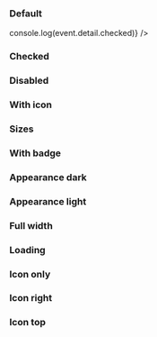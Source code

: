 
<Meta title="Toggle button" component={IcToggleButton} />

<Description markdown={readme} />

### Default

<Canvas>
  <Story name="Default">
    <IcToggleButton
      label="Toggle"
      onIcToggleChecked={(event) => console.log(event.detail.checked)}
    />
  </Story>
</Canvas>

### Checked

<Canvas>
  <Story name="Checked">
    <IcToggleButton label="Toggle" toggleChecked />
  </Story>
</Canvas>

### Disabled

<Canvas>
  <Story name="Disabled">
    <IcToggleButton label="Toggle" disabled />
  </Story>
</Canvas>

### With icon

<Canvas>
  <Story name="With icon">
    <IcToggleButton label="Toggle">
      <SlottedSVG
        slot="icon"
        xmlns="http://www.w3.org/2000/svg"
        height="24px"
        viewBox="0 0 24 24"
        width="24px"
        fill="#000000"
      >
        <path d="M0 0h24v24H0V0z" fill="none" />
        <path d="M17.65 6.35C16.2 4.9 14.21 4 12 4c-4.42 0-7.99 3.58-7.99 8s3.57 8 7.99 8c3.73 0 6.84-2.55 7.73-6h-2.08c-.82 2.33-3.04 4-5.65 4-3.31 0-6-2.69-6-6s2.69-6 6-6c1.66 0 3.14.69 4.22 1.78L13 11h7V4l-2.35 2.35z" />
      </SlottedSVG>
    </IcToggleButton>
  </Story>
</Canvas>

### Sizes

<Canvas>
  <Story name="Sizes">
    <div style={{ padding: "6px" }}>
      <IcToggleButton label="Toggle" size="small" />
    </div>
    <div style={{ padding: "6px" }}>
      <IcToggleButton label="Toggle" size="default" />
    </div>
    <div style={{ padding: "6px" }}>
      <IcToggleButton label="Toggle" size="large" />
    </div>
  </Story>
</Canvas>

### With badge

<Canvas>
  <Story name="With badge">
    <IcToggleButton label="Toggle">
      <IcBadge textLabel="1" slot="badge" variant="success" />
    </IcToggleButton>
  </Story>
</Canvas>

### Appearance dark

<Canvas>
  <Story name="Appearance dark">
    <IcToggleButton label="Toggle" appearance="dark" />
  </Story>
</Canvas>

### Appearance light

<Canvas>
  <Story name="Appearance light">
    <div
      style={{
        backgroundColor: "#2c2f34",
        padding: "6px",
        width: "fit-content",
      }}
    >
      <IcToggleButton label="Toggle" appearance="light" />
    </div>
  </Story>
</Canvas>

### Full width

<Canvas>
  <Story name="Full width">
    <IcToggleButton label="Toggle" fullWidth />
  </Story>
</Canvas>

### Loading

<Canvas>
  <Story name="Loading">
    <IcToggleButton label="Toggle" loading />
    <IcToggleButton label="Toggle" loading toggleChecked />
  </Story>
</Canvas>

### Icon only

<Canvas>
  <Story name="Icon only">
    <IcToggleButton variant="icon" accessibleLabel="Refresh the page">
      <SlottedSVG
        xmlns="http://www.w3.org/2000/svg"
        height="24px"
        viewBox="0 0 24 24"
        width="24px"
        fill="#000000"
      >
        <path d="M0 0h24v24H0V0z" fill="none" />
        <path d="M17.65 6.35C16.2 4.9 14.21 4 12 4c-4.42 0-7.99 3.58-7.99 8s3.57 8 7.99 8c3.73 0 6.84-2.55 7.73-6h-2.08c-.82 2.33-3.04 4-5.65 4-3.31 0-6-2.69-6-6s2.69-6 6-6c1.66 0 3.14.69 4.22 1.78L13 11h7V4l-2.35 2.35z" />
      </SlottedSVG>
    </IcToggleButton>
    <IcToggleButton variant="icon" accessibleLabel="Refresh the page" disabled>
      <SlottedSVG
        xmlns="http://www.w3.org/2000/svg"
        height="24px"
        viewBox="0 0 24 24"
        width="24px"
        fill="#000000"
      >
        <path d="M0 0h24v24H0V0z" fill="none" />
        <path d="M17.65 6.35C16.2 4.9 14.21 4 12 4c-4.42 0-7.99 3.58-7.99 8s3.57 8 7.99 8c3.73 0 6.84-2.55 7.73-6h-2.08c-.82 2.33-3.04 4-5.65 4-3.31 0-6-2.69-6-6s2.69-6 6-6c1.66 0 3.14.69 4.22 1.78L13 11h7V4l-2.35 2.35z" />
      </SlottedSVG>
    </IcToggleButton>
  </Story>
</Canvas>

### Icon right

<Canvas>
  <Story name="Icon right">
    <IcToggleButton label="Toggle" iconPlacement="right">
      <SlottedSVG
        xmlns="http://www.w3.org/2000/svg"
        slot="icon"
        height="24px"
        viewBox="0 0 24 24"
        width="24px"
        fill="#000000"
      >
        <path d="M0 0h24v24H0V0z" fill="none" />
        <path d="M17.65 6.35C16.2 4.9 14.21 4 12 4c-4.42 0-7.99 3.58-7.99 8s3.57 8 7.99 8c3.73 0 6.84-2.55 7.73-6h-2.08c-.82 2.33-3.04 4-5.65 4-3.31 0-6-2.69-6-6s2.69-6 6-6c1.66 0 3.14.69 4.22 1.78L13 11h7V4l-2.35 2.35z" />
      </SlottedSVG>
    </IcToggleButton>
  </Story>
</Canvas>

### Icon top

<Canvas>
  <Story name="Icon top">
    <IcToggleButton label="Toggle" iconPlacement="top">
      <SlottedSVG
        xmlns="http://www.w3.org/2000/svg"
        slot="icon"
        height="24px"
        viewBox="0 0 24 24"
        width="24px"
        fill="#000000"
      >
        <path d="M0 0h24v24H0V0z" fill="none" />
        <path d="M17.65 6.35C16.2 4.9 14.21 4 12 4c-4.42 0-7.99 3.58-7.99 8s3.57 8 7.99 8c3.73 0 6.84-2.55 7.73-6h-2.08c-.82 2.33-3.04 4-5.65 4-3.31 0-6-2.69-6-6s2.69-6 6-6c1.66 0 3.14.69 4.22 1.78L13 11h7V4l-2.35 2.35z" />
      </SlottedSVG>
    </IcToggleButton>
  </Story>
</Canvas>
